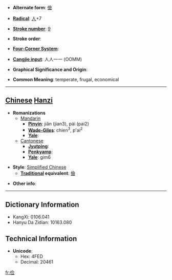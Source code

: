 * '''Alternate form''': [[儉]]

* '''[[Wiktionary:Chinese radical index| Radical]]''': [[Wiktionary:Chinese radical index 人|人]]+7

* '''[[Wiktionary:Chinese total strokes index|Stroke number]]''': [[Wiktionary:Chinese total strokes index 9|9]]

* '''Stroke order''': 

* '''[[Wiktionary:Chinese four corner index|Four-Corner System]]''': 

* '''[[Wiktionary:Chinese Cangjie index|Cangjie input]]''': 人人一一 (OOMM)

* '''Graphical Significance and Origin''': 

* '''Common Meaning''': temperate, frugal, economical

----

== [[Chinese]] [[Hanzi]] ==

* '''Romanizations'''
** [[Mandarin]]
*** '''[[Pinyin]]''': jiǎn (jian3), pái (pai2)
*** '''[[Wade-Giles]]''': chien<sup>3</sup>, p'ai<sup>2</sup>
*** '''[[Yale]]''': 
**[[Cantonese]]
***'''[[Jyutping]]''':
***'''[[Penkyamp]]''': 
***'''[[Yale]]''': gim6

* '''Style''': [[Simplified Chinese]] 
** '''[[Traditional Chinese|Traditional]] equivalent''': [[儉]]

* '''Other info''': 

----

== Dictionary Information ==

* KangXi: 0106.041
* Hanyu Da Zidian: 10163.080

== Technical Information ==

* '''Unicode''':
** Hex: 4FED
** Decimal: 20461

[[fr:俭]]